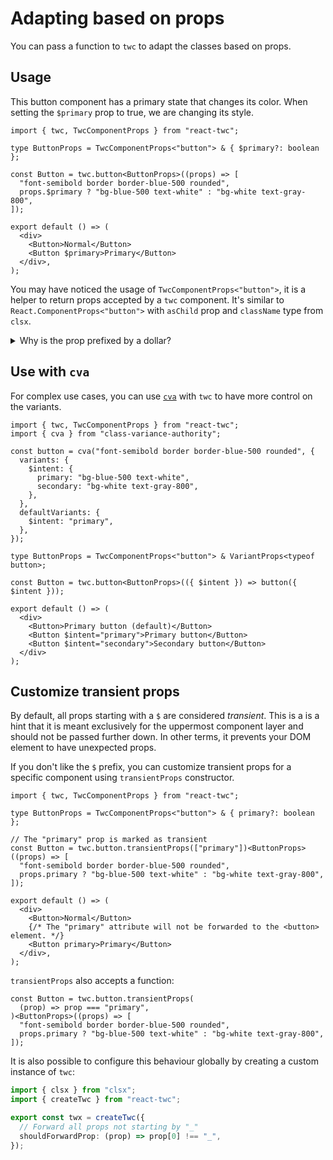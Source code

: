 # Adapting based on props

You can pass a function to `twc` to adapt the classes based on props.

## Usage

This button component has a primary state that changes its color. When setting the `$primary` prop to true, we are changing its style.

```tsx {7} /props/ /$primary/
import { twc, TwcComponentProps } from "react-twc";

type ButtonProps = TwcComponentProps<"button"> & { $primary?: boolean };

const Button = twc.button<ButtonProps>((props) => [
  "font-semibold border border-blue-500 rounded",
  props.$primary ? "bg-blue-500 text-white" : "bg-white text-gray-800",
]);

export default () => (
  <div>
    <Button>Normal</Button>
    <Button $primary>Primary</Button>
  </div>,
);
```

You may have noticed the usage of `TwcComponentProps<"button">`, it is a helper to
return props accepted by a `twc` component. It's similar to `React.ComponentProps<"button">` with `asChild` prop and `className` type from `clsx`.

<details>
  <summary>Why is the prop prefixed by a dollar?</summary>

We call the prop `$primary` a "transient prop". A transient prop starts with a `$`, it can be consumed by the uppermost component layer but are not passed to the underlying components. It our case, it means the `<button>` will not get a `<button $primary="true">` attribute in the DOM.

</details>

## Use with `cva`

For complex use cases, you can use [`cva`](https://cva.style/docs) with `twc` to have more control on the variants.

```tsx {18} /$intent/
import { twc, TwcComponentProps } from "react-twc";
import { cva } from "class-variance-authority";

const button = cva("font-semibold border border-blue-500 rounded", {
  variants: {
    $intent: {
      primary: "bg-blue-500 text-white",
      secondary: "bg-white text-gray-800",
    },
  },
  defaultVariants: {
    $intent: "primary",
  },
});

type ButtonProps = TwcComponentProps<"button"> & VariantProps<typeof button>;

const Button = twc.button<ButtonProps>(({ $intent }) => button({ $intent }));

export default () => (
  <div>
    <Button>Primary button (default)</Button>
    <Button $intent="primary">Primary button</Button>
    <Button $intent="secondary">Secondary button</Button>
  </div>
);
```

## Customize transient props

By default, all props starting with a `$` are considered _transient_. This is a is a hint that it is meant exclusively for the uppermost component layer and should not be passed further down. In other terms, it prevents your DOM element to have unexpected props.

If you don't like the `$` prefix, you can customize transient props for a specific component using `transientProps` constructor.

```tsx /transientProps(["primary"])/
import { twc, TwcComponentProps } from "react-twc";

type ButtonProps = TwcComponentProps<"button"> & { primary?: boolean };

// The "primary" prop is marked as transient
const Button = twc.button.transientProps(["primary"])<ButtonProps>((props) => [
  "font-semibold border border-blue-500 rounded",
  props.primary ? "bg-blue-500 text-white" : "bg-white text-gray-800",
]);

export default () => (
  <div>
    <Button>Normal</Button>
    {/* The "primary" attribute will not be forwarded to the <button> element. */}
    <Button primary>Primary</Button>
  </div>,
);
```

`transientProps` also accepts a function:

```tsx /transientProps/
const Button = twc.button.transientProps(
  (prop) => prop === "primary",
)<ButtonProps>((props) => [
  "font-semibold border border-blue-500 rounded",
  props.primary ? "bg-blue-500 text-white" : "bg-white text-gray-800",
]);
```

It is also possible to configure this behaviour globally by creating a custom instance of `twc`:

```ts {5,6}
import { clsx } from "clsx";
import { createTwc } from "react-twc";

export const twx = createTwc({
  // Forward all props not starting by "_"
  shouldForwardProp: (prop) => prop[0] !== "_",
});
```
